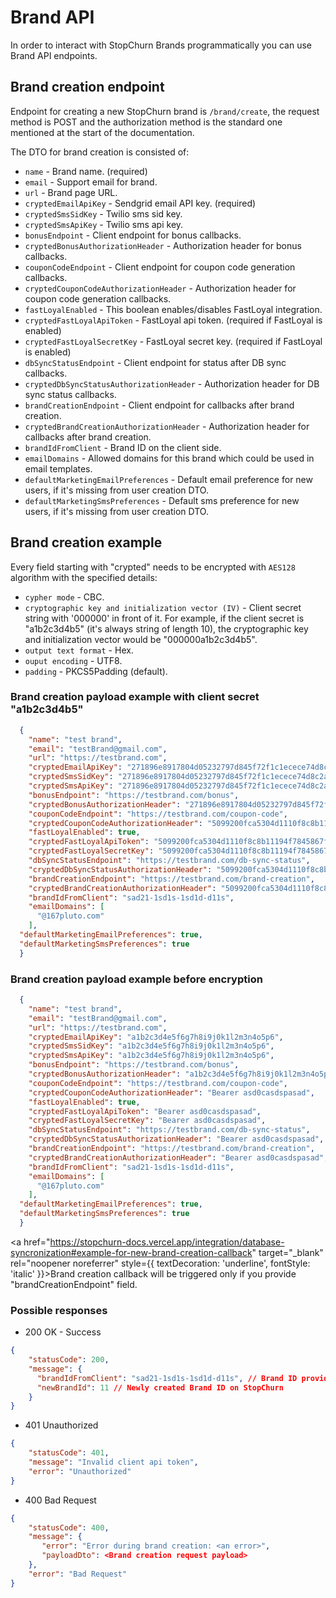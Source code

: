 # Brand API

In order to interact with StopChurn Brands programmatically you can use Brand API endpoints. 

## Brand creation endpoint

Endpoint for creating a new StopChurn brand is `/brand/create`, the request method is POST and the authorization method is the standard one mentioned at the start of the documentation.

The DTO for brand creation is consisted of:
- `name` - Brand name. (required)
- `email` - Support email for brand.
- `url` - Brand page URL.
- `cryptedEmailApiKey` - Sendgrid email API key. (required)
- `cryptedSmsSidKey` - Twilio sms sid key.
- `cryptedSmsApiKey` - Twilio sms api key.
- `bonusEndpoint` - Client endpoint for bonus callbacks.
- `cryptedBonusAuthorizationHeader` - Authorization header for bonus callbacks.
- `couponCodeEndpoint` - Client endpoint for coupon code generation callbacks.
- `cryptedCouponCodeAuthorizationHeader` - Authorization header for coupon code generation callbacks.
- `fastLoyalEnabled` - This boolean enables/disables FastLoyal integration.
- `cryptedFastLoyalApiToken` - FastLoyal api token. (required if FastLoyal is enabled)
- `cryptedFastLoyalSecretKey` - FastLoyal secret key. (required if FastLoyal is enabled)
- `dbSyncStatusEndpoint` - Client endpoint for status after DB sync callbacks.
- `cryptedDbSyncStatusAuthorizationHeader` - Authorization header for DB sync status callbacks.
- `brandCreationEndpoint` - Client endpoint for callbacks after brand creation.
- `cryptedBrandCreationAuthorizationHeader` - Authorization header for callbacks after brand creation.
- `brandIdFromClient` - Brand ID on the client side.
- `emailDomains` - Allowed domains for this brand which could be used in email templates.
- `defaultMarketingEmailPreferences` - Default email preference for new users, if it's missing from user creation DTO.
- `defaultMarketingSmsPreferences` - Default sms preference for new users, if it's missing from user creation DTO.

## Brand creation example

Every field starting with "crypted" needs to be encrypted with `AES128` algorithm with the specified details:
- `cypher mode` - CBC.
- `cryptographic key and initialization vector (IV)` - Client secret string with '000000' in front of it. For example, if the client secret is "a1b2c3d4b5" (it's always string of length 10), the cryptographic key and initialization vector would be "000000a1b2c3d4b5".
- `output text format` - Hex.
- `ouput encoding` - UTF8.
- `padding` - PKCS5Padding (default).

### Brand creation payload example with client secret "a1b2c3d4b5"

```json
  {
    "name": "test brand",
    "email": "testBrand@gmail.com",
    "url": "https://testbrand.com",
    "cryptedEmailApiKey": "271896e8917804d05232797d845f72f1c1ecece74d8c2aa982a0de898c8e37de9e86af55cce47707b6eecfb39c020603",
    "cryptedSmsSidKey": "271896e8917804d05232797d845f72f1c1ecece74d8c2aa982a0de898c8e37de9e86af55cce47707b6eecfb39c020603",
    "cryptedSmsApiKey": "271896e8917804d05232797d845f72f1c1ecece74d8c2aa982a0de898c8e37de9e86af55cce47707b6eecfb39c020603",
    "bonusEndpoint": "https://testbrand.com/bonus",
    "cryptedBonusAuthorizationHeader": "271896e8917804d05232797d845f72f1c1ecece74d8c2aa982a0de898c8e37de9e86af55cce47707b6eecfb39c020603",
    "couponCodeEndpoint": "https://testbrand.com/coupon-code",
    "cryptedCouponCodeAuthorizationHeader": "5099200fca5304d1110f8c8b11194f7845867fa376553fc71e5e58ca2a40bf4f",
    "fastLoyalEnabled": true,
    "cryptedFastLoyalApiToken": "5099200fca5304d1110f8c8b11194f7845867fa376553fc71e5e58ca2a40bf4f",
    "cryptedFastLoyalSecretKey": "5099200fca5304d1110f8c8b11194f7845867fa376553fc71e5e58ca2a40bf4f",
    "dbSyncStatusEndpoint": "https://testbrand.com/db-sync-status",
    "cryptedDbSyncStatusAuthorizationHeader": "5099200fca5304d1110f8c8b11194f7845867fa376553fc71e5e58ca2a40bf4f",
    "brandCreationEndpoint": "https://testbrand.com/brand-creation",
    "cryptedBrandCreationAuthorizationHeader": "5099200fca5304d1110f8c8b11194f7845867fa376553fc71e5e58ca2a40bf4f",
    "brandIdFromClient": "sad21-1sd1s-1sd1d-d11s",
    "emailDomains": [
      "@167pluto.com"
    ],
  "defaultMarketingEmailPreferences": true,
  "defaultMarketingSmsPreferences": true
  }

```

### Brand creation payload example before encryption

```json
  {
    "name": "test brand",
    "email": "testBrand@gmail.com",
    "url": "https://testbrand.com",
    "cryptedEmailApiKey": "a1b2c3d4e5f6g7h8i9j0k1l2m3n4o5p6",
    "cryptedSmsSidKey": "a1b2c3d4e5f6g7h8i9j0k1l2m3n4o5p6",
    "cryptedSmsApiKey": "a1b2c3d4e5f6g7h8i9j0k1l2m3n4o5p6",
    "bonusEndpoint": "https://testbrand.com/bonus",
    "cryptedBonusAuthorizationHeader": "a1b2c3d4e5f6g7h8i9j0k1l2m3n4o5p6",
    "couponCodeEndpoint": "https://testbrand.com/coupon-code",
    "cryptedCouponCodeAuthorizationHeader": "Bearer asd0casdspasad",
    "fastLoyalEnabled": true,
    "cryptedFastLoyalApiToken": "Bearer asd0casdspasad",
    "cryptedFastLoyalSecretKey": "Bearer asd0casdspasad",
    "dbSyncStatusEndpoint": "https://testbrand.com/db-sync-status",
    "cryptedDbSyncStatusAuthorizationHeader": "Bearer asd0casdspasad",
    "brandCreationEndpoint": "https://testbrand.com/brand-creation",
    "cryptedBrandCreationAuthorizationHeader": "Bearer asd0casdspasad",
    "brandIdFromClient": "sad21-1sd1s-1sd1d-d11s",
    "emailDomains": [
      "@167pluto.com"
    ],
  "defaultMarketingEmailPreferences": true,
  "defaultMarketingSmsPreferences": true
  }

```

<a href="https://stopchurn-docs.vercel.app/integration/database-syncronization#example-for-new-brand-creation-callback" target="_blank" rel="noopener noreferrer" style={{ textDecoration: 'underline', fontStyle: 'italic' }}>Brand creation callback</a> will be triggered only if you provide "brandCreationEndpoint" field.

### Possible responses

- 200 OK - Success

```json
{
    "statusCode": 200,
    "message": {
      "brandIdFromClient": "sad21-1sd1s-1sd1d-d11s", // Brand ID provided in brand creation DTO
      "newBrandId": 11 // Newly created Brand ID on StopChurn
    }
}
```

- 401 Unauthorized 

```json
{
    "statusCode": 401,
    "message": "Invalid client api token",
    "error": "Unauthorized"
}
```

- 400 Bad Request

```json
{
    "statusCode": 400,
    "message": {
       "error": "Error during brand creation: <an error>",
       "payloadDto": <Brand creation request payload>
    },
    "error": "Bad Request"
}
```
